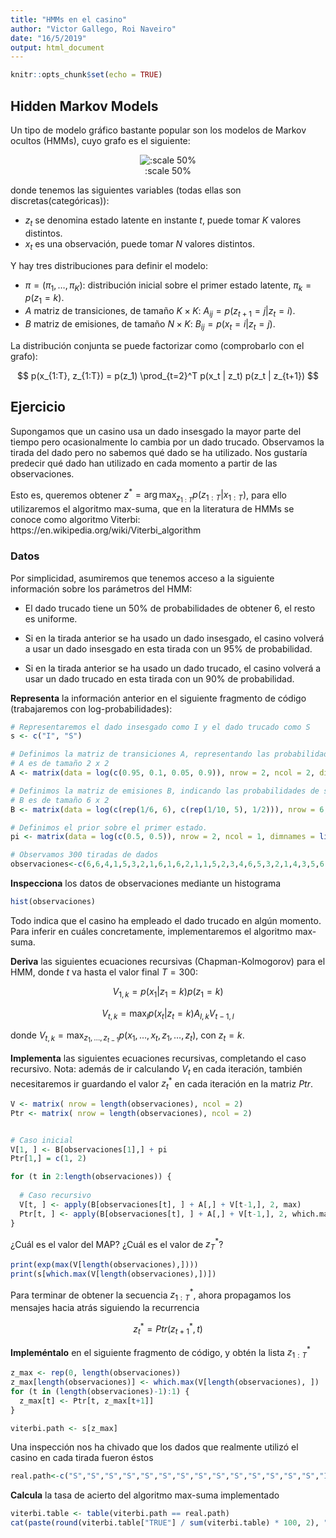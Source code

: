 ```yaml
---
title: "HMMs en el casino"
author: "Victor Gallego, Roi Naveiro"
date: "16/5/2019"
output: html_document
---
```


```r
knitr::opts_chunk$set(echo = TRUE)
```

## Hidden Markov Models

Un tipo de modelo gráfico bastante popular son los modelos de Markov ocultos (HMMs), cuyo grafo es el siguiente:

<center>
![:scale 50%](./hmm_grafo.png)
</center>

donde tenemos las siguientes variables (todas ellas son discretas(categóricas)):

* $z_t$ se denomina estado latente en instante $t$, puede tomar $K$ valores distintos.
* $x_t$ es una observación, puede tomar $N$ valores distintos.

Y hay tres distribuciones para definir el modelo:

* $\pi = (\pi_1, \ldots, \pi_K)$: distribución inicial sobre el primer estado latente, $\pi_k = p(z_1 = k)$.
* $A$ matriz de transiciones, de tamaño $K \times K$: $A_{ij} = p(z_{t+1} = j | z_t = i)$.
* $B$ matriz de emisiones, de tamaño $N \times K$: $B_{ij} = p(x_{t} = i | z_t = j)$.

La distribución conjunta se puede factorizar como (comprobarlo con el grafo):

$$
p(x_{1:T}, z_{1:T}) = p(z_1) \prod_{t=2}^T p(x_t | z_t) p(z_t | z_{t+1})
$$


## Ejercicio

Supongamos que un casino usa un dado insesgado la mayor parte del tiempo pero ocasionalmente lo cambia por un dado trucado. Observamos la tirada del dado pero no sabemos qué dado se ha utilizado. Nos gustaría predecir qué dado han utilizado en cada momento a partir de las observaciones.

Esto es, queremos obtener $z^* = \arg \max_{z_{1:T}} p(z_{1:T} | x_{1:T})$, para ello utilizaremos el algoritmo max-suma, que en la literatura de HMMs se conoce como algoritmo Viterbi: https://en.wikipedia.org/wiki/Viterbi_algorithm


### Datos

Por simplicidad, asumiremos que tenemos acceso a la siguiente información sobre los parámetros del HMM:

* El dado trucado tiene un 50% de probabilidades de obtener 6, el resto es uniforme.

* Si en la tirada anterior se ha usado un dado insesgado, el casino volverá a usar un dado insesgado en esta tirada con un 95% de probabilidad.

* Si en la tirada anterior se ha usado un dado trucado, el casino volverá a usar un dado trucado en esta tirada con un 90% de probabilidad.


**Representa** la información anterior en el siguiente fragmento de código (trabajaremos con log-probabilidades):
```r
# Representaremos el dado insesgado como I y el dado trucado como S
s <- c("I", "S")

# Definimos la matriz de transiciones A, representando las probabilidades de que el casino cambie de dado
# A es de tamaño 2 x 2
A <- matrix(data = log(c(0.95, 0.1, 0.05, 0.9)), nrow = 2, ncol = 2, dimnames = list(c("I", "S"), c("I", "S")))

# Definimos la matriz de emisiones B, indicando las probabilidades de sacar cada cara de cada dado
# B es de tamaño 6 x 2
B <- matrix(data = log(c(rep(1/6, 6), c(rep(1/10, 5), 1/2))), nrow = 6, ncol = 2, dimnames = list(seq(1,6), c("I", "S")))

# Definimos el prior sobre el primer estado.
pi <- matrix(data = log(c(0.5, 0.5)), nrow = 2, ncol = 1, dimnames = list(c("I", "S"), ""))

# Observamos 300 tiradas de dados
observaciones<-c(6,6,4,1,5,3,2,1,6,1,6,2,1,1,5,2,3,4,6,5,3,2,1,4,3,5,6,6,3,4,2,6,1,6,5,5,2,3,4,2,3,2,3,1,5,1,4,2,4,         6,4,1,5,6,6,6,3,2,4,6,2,6,6,5,6,5,6,3,6,5,6,4,6,6,3,1,5,6,3,4,6,3,6,4,5,6,5,1,4,3,1,3,2,6,1,6,3,3,1,2,3,6,1,6,6,5,4,3,6,1,1,5,1,3,3,3,2,1,2,6,6,6,5,2,6,5,6,1,5,2,2,4,2,4,4,3,4,2,5,3,3,5,6,1,2,3,5,6,6,6,3,6,3,2,6,3,6,1,6,6,2,3,3,5,3,2,3,2,6,2,4,6,4,6,6,5,5,6,6,3,1,2,1,3,1,4,3,6,6,4,2,4,6,3,4,2,3,3,2,4,2,3,4,5,3,6,6,1,2,3,2,4,6,6,4,5,2,3,5,6,4,2,1,5,1,4,6,6,1,5,1,4,6,2,2,1,4,5,5,6,1,4,4,4,6,1,5,5,4,3,5,1,3,4,5,1,2,3,6,6,6,2,6,6,4,6,4,6,5,6,6,1,2,4,6,4,2,6,5,6,2,6,5,1,5,2,1,1,1,6,6,6,6,6,4,6,3,3,4,6)

```


**Inspecciona** los datos de observaciones mediante un histograma

```r
hist(observaciones)
```

Todo indica que el casino ha empleado el dado trucado en algún momento. Para inferir en cuáles concretamente, implementaremos el algoritmo max-suma.

**Deriva** las siguientes ecuaciones recursivas (Chapman-Kolmogorov) para el HMM, donde $t$ va hasta el valor final $T = 300$:

$$
V_{1,k} = p(x_1 | z_1 = k) p( z_1 = k)
$$

$$
V_{t,k} = \max_l p(x_t | z_t = k) A_{l,k} V_{t-1,l}
$$

donde $V_{t,k} = \max_{z_1, \ldots, z_{t-1}} p(x_1, \ldots, x_t, z_1, \ldots, z_t)$, con $z_t = k$.


**Implementa** las siguientes ecuaciones recursivas, completando el caso recursivo. Nota: además de ir calculando $V_t$ en cada iteración, también necesitaremos ir guardando el valor $z^*_t$ en cada iteración en la matriz $Ptr$.

```r
V <- matrix( nrow = length(observaciones), ncol = 2)
Ptr <- matrix( nrow = length(observaciones), ncol = 2)


# Caso inicial
V[1, ] <- B[observaciones[1],] + pi
Ptr[1,] = c(1, 2)

for (t in 2:length(observaciones)) {
  
  # Caso recursivo
  V[t, ] <- apply(B[observaciones[t], ] + A[,] + V[t-1,], 2, max)
  Ptr[t, ] <- apply(B[observaciones[t], ] + A[,] + V[t-1,], 2, which.max)
}
```

¿Cuál es el valor del MAP? ¿Cuál es el valor de $z^*_T$?

```r
print(exp(max(V[length(observaciones),])))
print(s[which.max(V[length(observaciones),])])
```

Para terminar de obtener la secuencia $z_{1:T}^*$, ahora propagamos los mensajes hacia atrás siguiendo la recurrencia

$$
z^*_t = Ptr(z^*_{t+1}, t)
$$

**Impleméntalo** en el siguiente fragmento de código, y obtén la lista $z^*_{1:T}$

```r
z_max <- rep(0, length(observaciones))
z_max[length(observaciones)] <- which.max(V[length(observaciones), ])
for (t in (length(observaciones)-1):1) {
  z_max[t] <- Ptr[t, z_max[t+1]]
}

viterbi.path <- s[z_max]
```



Una inspección nos ha chivado que los dados que realmente utilizó el casino en cada tirada fueron éstos

```r
real.path<-c("S","S","S","S","S","S","S","S","S","S","S","S","S","S","I","I","I","I","I","I","S","S","S","S","S","S","S","S","S","S","S","S","S","S","I","I","I","I","I","I","I","I","I","I","I","I","I","I","I","I","I","I","S","S","S","S","S","S","S","S","S","S","S","S","S","S","S","I","I","I","S","S","S","S","S","I","I","I","I","I","I","I","I","I","I","I","I","I","I","I","I","I","I","I","I","I","I","I","I","I","I","I","I","S","S","S","S","S","S","S","S","S","S","S","S","S","S","S","S","S","S","S","S","S","S","S","I","I","I","I","I","I","I","I","I","I","I","I","I","I","I","I","I","I","I","I","I","I","I","S","S","S","S","S","S","S","S","S","S","I","I","I","I","I","S","S","I","I","I","I","I","I","I","I","I","I","I","I","I","I","I","I","I","I","I","I","I","I","I","I","I","I","I","I","I","I","I","I","I","I","I","I","I","I","I","I","I","I","I","I","S","S","S","S","I","I","I","I","I","I","I","I","I","I","I","S","S","S","S","S","S","S","S","I","I","I","I","I","I","I","I","I","I","I","I","I","I","I","I","I","I","I","I","I","I","I","I","I","S","S","S","S","I","I","I","I","I","I","I","I","S","S","S","S","S","S","S","S","S","S","S","S","S","I","I","I","S","S","S","S","S","S","S","S","S","S","I","I","S","S")
```

**Calcula** la tasa de acierto del algoritmo max-suma implementado

```r
viterbi.table <- table(viterbi.path == real.path)
cat(paste(round(viterbi.table["TRUE"] / sum(viterbi.table) * 100, 2), "% accuracy\n", sep = ""))
```